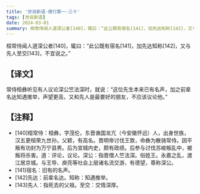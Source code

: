 ```yaml
---
title: '世说新语-德行第一-三十'
tags: [世说新语]
date: 2024-03-01
summary: 桓常侍闻人道深公者[140]，辄曰：“此公既有宿名[141]，加先达知称[142]，又与先人至交[143]，不宜说之。
---
```


桓常侍闻人道深公者[140]，辄曰：“此公既有宿名[141]，加先达知称[142]，又与先人至交[143]，不宜说之。”

## 【译文】

常侍桓彝听见有人议论深公竺法深时，就说：“这位先生本来已有名声，加之前辈名达知遇推举，声望更高，又和先人是最要好的朋友，不应该议论他。”

## 【注释】

- [140]桓常侍：桓彝，字茂伦，东晋谯国龙亢（今安徽怀远）人，出身世族，汉五更桓荣九世孙。父颖，有高名。晋明帝讨伐王敦，命彝为散骑常侍。因平叛有功封为万宁县男。后为宣城内史，颇有政绩。后参与讨伐苏峻叛乱中，被叛将杀害。道：评论，议论。深公：指晋僧人竺法深。俗姓王。永嘉之乱，渡江居京城。与王导、庾亮等社会上层诸名流交游，有德望，尊称深公。
- [141]宿名：旧有的名声。
- [142]先达：前辈名达。知称：知遇推举。
- [143]先人：指死去的父祖。至交：交情深厚。